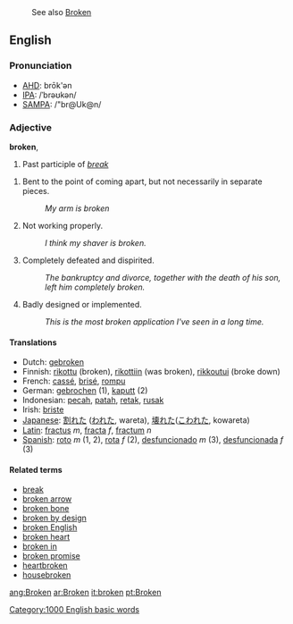 :See also [[Broken]]

==English==

===Pronunciation===
*[[w:AHD|AHD]]: brōk'ən
*[[w:IPA|IPA]]: /ˈbrəʊkən/
*[[w:SAMPA|SAMPA]]: /"br@Uk@n/

===Adjective===
'''broken''', 

# Past participle of ''[[break]]''
<!-- This one's a beast to define non-circularly! Feel free to improve. -->
#Bent to the point of coming apart, but not necessarily in separate pieces.
#: ''My arm is broken''
#Not working properly.
#: ''I think my shaver is broken.''
#Completely defeated and dispirited.
#: ''The bankruptcy and divorce, together with the death of his son, left him completely broken.''
# {{cattag2|Software|Colloquial}} Badly designed or implemented.
#: ''This is the most broken application I've seen in a long time.''

====Translations====
*Dutch: [[gebroken]]
*Finnish: [[rikottu]] (broken), [[rikottiin]] (was broken), [[rikkoutui]] (broke down)
*French: [[cassé]], [[brisé]], [[rompu]]
*German: [[gebrochen]] (1), [[kaputt]] (2)
*Indonesian: [[pecah]], [[patah]], [[retak]], [[rusak]]
*Irish: [[briste]]
*[[Japanese]]: [[割れた]] ([[われた]], wareta), [[壊れた]]([[こわれた]], kowareta)
*[[Latin]]: [[fractus]] ''m'', [[fracta]] ''f'', [[fractum]] ''n''
*[[Spanish]]: [[roto]] ''m'' (1, 2), [[rota]] ''f'' (2), [[desfuncionado]] ''m'' (3), [[desfuncionada]] ''f'' (3)

====Related terms====
*[[break]]
*[[broken arrow]]
*[[broken bone]]
*[[broken by design]]
*[[broken English]]
*[[broken heart]]
*[[broken in]]
*[[broken promise]]
*[[heartbroken]]
*[[housebroken]]

[[Category:1000 English basic words]]

[[ang:Broken]]
[[ar:Broken]]
[[it:broken]]
[[pt:Broken]]